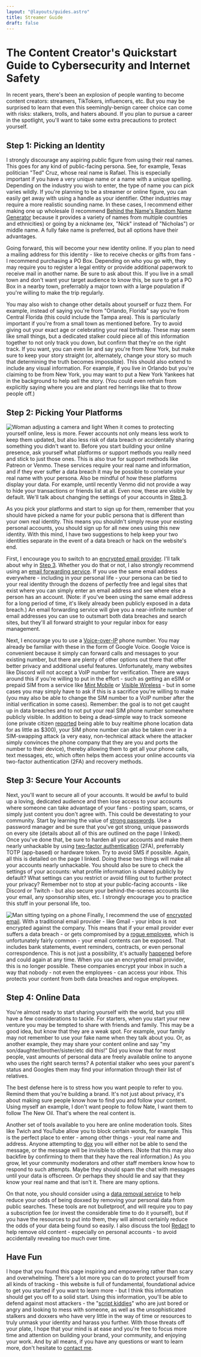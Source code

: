```yaml
---
layout: "@layouts/guides.astro"
title: Streamer Guide
draft: false
---
```


# The Content Creator's Quickstart Guide to Cybersecurity and Internet Safety

In recent years, there's been an explosion of people wanting to become content creators: streamers, TikTokers, influencers, etc. But you may be surprised to learn that even this seemingly-benign career choice can come with risks: stalkers, trolls, and haters abound. If you plan to pursue a career in the spotlight, you'll want to take some extra precautions to protect yourself.

## Step 1: Picking an Identity

I strongly discourage any aspiring public figure from using their real names. This goes for any kind of public-facing persona. See, for example, Texas politician "Ted" Cruz, whose real name is Rafael. This is especially important if you have a very unique name or a name with a unique spelling. Depending on the industry you wish to enter, the type of name you can pick varies wildly. If you're planning to be a streamer or online figure, you can easily get away with using a handle as your identifier. Other industries may require a more realistic sounding name. In these cases, I recommend either making one up wholesale (I recommend [Behind the Name's Random Name Generator](https://www.behindthename.com/random/) because it provides a variety of names from multiple countries and ethnicities) or going by a nickname (ex, "Nick" instead of "Nicholas") or middle name. A fully fake name is preferred, but all options have their advantages.

Going forward, this will become your new identity online. If you plan to need a mailing address for this identity - like to receive checks or gifts from fans - I recommend purchasing a PO Box. Depending on who you go with, they may require you to register a legal entity or provide additional paperwork to receive mail in another name. Be sure to ask about this. If you live in a small town and don't want your target audience to know this, be sure to get a PO Box in a nearby town, preferrably a major town with a large population if you're willing to make the trip regularly.

You may also wish to change other details about yourself or fuzz them. For example, instead of saying you're from "Orlando, Florida" say you're from Central Florida (this could include the Tampa area). This is particularly important if you're from a small town as mentioned before. Try to avoid giving out your exact age or celebrating your real birthday. These may seem like small things, but a dedicated stalker could piece all of this information together to not only track you down, but confirm that they're on the right track. If you want, you can even lie and say you're from New York, but make sure to keep your story straight (or, alternately, change your story so much that determining the truth becomes impossible). This should also extend to include any visual information. For example, if you live in Orlando but you're claiming to be from New York, you may want to put a New York Yankees hat in the background to help sell the story. (You could even refrain from explicitly saying where you are and plant red herrings like that to throw people off.)

## Step 2: Picking Your Platforms

<img
  src="/images/graphics/influencer.jpg"
  alt="Woman adjusting a camera and light"
  class="float-right mx-6 w-80"
/>
When it comes to protecting yourself online, less is more. Fewer accounts not only means less work to keep them updated, but also less risk of data breach or accidentally sharing something you didn't want to. Before you start building your online presence, ask yourself what platforms or support methods you really need and stick to just those ones. This is also true for support methods like Patreon or Venmo. These services require your real name and information, and if they ever suffer a data breach it may be possible to correlate your real name with your persona. Also be mindful of how these platforms display your data. For example, until recently Venmo did not provide a way to hide your transactions or friends list at all. Even now, these are visible by default. We'll talk about changing the settings of your accounts in [Step 3](#step-3-secure-your-accounts).

As you pick your platforms and start to sign up for them, remember that you should have picked a name for your public persona that is different than your own real identity. This means you shouldn't simply reuse your existing personal accounts, you should sign up for all new ones using this new identity. With this mind, I have two suggestions to help keep your two identities separate in the event of a data breach or hack on the website's end.

First, I encourage you to switch to an [encrypted email provider](/guides/moderately-important/email). I'll talk about why in [Step 3](#step-3-secure-your-accounts). Whether you do that or not, I also strongly recommend using an [email forwarding service](/guides/moderately-important/email-masking). If you use the same email address everywhere - including in your personal life - your persona can be tied to your real identity through the dozens of perfectly free and legal sites that exist where you can simply enter an email address and see where else a person has an account. (Note: if you've been using the same email address for a long period of time, it's likely already been publicly exposed in a data breach.) An email forwarding service will give you a near-infinite number of email addresses you can use to outsmart both data breaches and search sites, but they'll all forward straight to your regular inbox for easy management.

Next, I encourage you to use a [Voice-over-IP](/guides/less-important/voip) phone number. You may already be familiar with these in the form of Google Voice. Google Voice is convenient because it simply can forward calls and messages to your existing number, but there are plenty of other options out there that offer better privacy and additional useful features. Unfortunately, many websites like Discord will not accept a VoIP number for verification. There are ways around this if you're willing to put in the effort - such as getting an eSIM or prepaid SIM from a service like [Mint Mobile](https://www.mintmobile.com/) or [Visible Wireless](https://www.visible.com/) - but in some cases you may simply have to ask if this is a sacrifice you're willing to make (you may also be able to change the SIM number to a VoIP number after the initial verification in some cases). Remember: the goal is to not get caught up in data breaches and to not put your real SIM phone number somewhere publicly visible. In addition to being a dead-simple way to track someone (one private citizen [reported](https://www.vice.com/en/article/nepxbz/i-gave-a-bounty-hunter-300-dollars-located-phone-microbilt-zumigo-tmobile) being able to buy realtime phone location data for as little as $300), your SIM phone number can also be taken over in a SIM-swapping attack (a very easy, non-technical attack where the attacker simply convinces the phone company that they are you and ports the number to their device), thereby allowing them to get all your phone calls, text messages, etc, which often helps them access your online accounts via two-factor authentication (2FA) and recovery methods.

## Step 3: Secure Your Accounts

Next, you'll want to secure all of your accounts. It would be awful to build up a loving, dedicated audience and then lose access to your accounts where someone can take advantage of your fans - posting spam, scams, or simply just content you don't agree with. This could be devestating to your community. Start by learning the value of [strong passwords](/guides/most-important/passwords). Use a password manager and be sure that you've got strong, unique passwords on every site (details about all of this are outlined on the page I linked). Once you've done that, be sure to harden all your accounts and make them nearly unhackable by using [two-factor authentication](/guides/most-important/mfa) (2FA), preferrably TOTP (app-based) or hardware token. Try to avoid SMS if possible. Again, all this is detailed on the page I linked. Doing these two things will make all your accounts nearly unhackable. You should also be sure to check the settings of your accounts: what profile information is shared publicly by default? What settings can you restrict or avoid filling out to further protect your privacy? Remember not to stop at your public-facing accounts - like Discord or Twitch - but also secure your behind-the-scenes accounts like your email, any sponsorship sites, etc. I strongly encourage you to practice this stuff in your personal life, too.

<img
  src="/images/graphics/influencer2.jpg"
  alt="Man sitting typing on a phone"
  class="float-left mx-6 w-80"
/>
Finally, I recommend the use of [encrypted email](/guides/moderately-important/email). With a traditional email provider - like Gmail - your inbox is not encrypted against the company. This means that if your email provider ever suffers a data breach - or gets compromised by a [rogue employee](https://www.lawinsider.com/dictionary/rogue-employee), which is
unfortunately fairly common - your email contents can be exposed. That includes bank statements, event reminders, contracts, or even personal correspondence. This is not just a possibility, it's actually [happened](https://www.bitdefender.com/blog/hotforsecurity/former-yahoo-employee-admits-he-hacked-6000-users-accounts-stole-nude-photos-and-videos)
before and could again at any time. When you use an encrypted email provider, this is no longer possible. These companies encrypt your inbox in such a way that nobody - not even the employees - can access your inbox. This protects your content from both data breaches and rogue employees.

## Step 4: Online Data

You're almost ready to start sharing yourself with the world, but you still have a few considerations to tackle. For starters, when you start your new venture you may be tempted to share with friends and family. This may be a good idea, but know that they are a weak spot. For example, your family may not remember to use your fake name when they talk about you. Or, as another example, they may share your content online and say "my son/daughter/brother/sister/etc did this!" Did you know that for most people, vast amounts of personal data are freely available online to anyone who uses the right search terms? A potential stalker who sees your parent's status and Googles them may find your information through their list of relatives.

The best defense here is to stress how you want people to refer to you. Remind them that you're building a brand. It's not just about privacy, it's about making sure people know how to find you and follow your content. Using myself an example, I don't want people to follow Nate, I want them to follow The New Oil. That's where the real content is.

Another set of tools available to you here are online moderation tools. Sites like Twich and YouTube allow you to block certain words, for example. This is the perfect place to enter - among other things - your real name and address. Anyone attempting to [dox](https://www.avast.com/c-what-is-doxxing) you will either not be able to send the message, or the message will be invisible to others. (Note that this may also backfire by confirming to them that they have the real information.) As you grow, let your community moderators and other staff members know how to respond to such attempts. Maybe they should spam the chat with messages until your data is offscreen. Or perhaps they should lie and say that they know your real name and that isn't it. There are many options.

On that note, you should consider using a [data removal service](guides/moderately-important/people-search/) to help reduce your odds of being doxxed by removing your personal data from public searches. These tools are not bulletproof, and will require you to pay a subscription fee (or invest the considerable time to do it yourself), but if you have the resources to put into them, they will almost certainly reduce the odds of your data being found so easily. I also discuss the tool [Redact](https://redact.dev/?via=f6e740) to help remove old content - especially on personal accounts - to avoid accidentally revealing too much over time.

## Have Fun

I hope that you found this page inspiring and empowering rather than scary and overwhelming. There's a lot more you can do to protect yourself from all kinds of tracking - this website is full of fundamental, foundational advice to get you started if you want to learn more - but I think this information should get you off to a solid start. Using this information, you'll be able to defend against most attackers - the "[script kiddies](https://www.techtarget.com/searchsecurity/definition/script-kiddy-or-script-kiddie)" who are just bored or angry and looking to mess with someone, as well as the unsophisticated stalkers and doxxers who have very little in the way of time or resources to truly unmask your identity and harass you further. With those threats off your plate, I hope that your mind is at ease and you're free to focus more time and attention on building your brand, your community, and enjoying your work. And by all means, if you have any questions or want to learn more, don't hesitate to [contact me](/links#contact).
